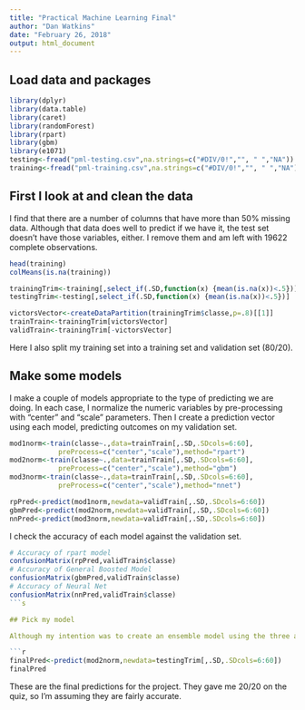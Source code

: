 ---
title: "Practical Machine Learning Final"
author: "Dan Watkins"
date: "February 26, 2018"
output: html_document
---

## Load data and packages

```{r setup, message = F, warning = F, results = "hide"}
library(dplyr)
library(data.table)
library(caret)
library(randomForest)
library(rpart)
library(gbm)
library(e1071)
testing<-fread("pml-testing.csv",na.strings=c("#DIV/0!","", " ","NA"))
training<-fread("pml-training.csv",na.strings=c("#DIV/0!","", " ","NA"))
```

## First I look at and clean the data

I find that there are a number of columns that have more than 50% missing data. Although that data does well to predict if we have it, the test set doesn't have those variables, either. I remove them and am left with 19622 complete observations.

```{r look,results = "hide"}
head(training)
colMeans(is.na(training))

trainingTrim<-training[,select_if(.SD,function(x) {mean(is.na(x))<.5})]
testingTrim<-testing[,select_if(.SD,function(x) {mean(is.na(x))<.5})]

victorsVector<-createDataPartition(trainingTrim$classe,p=.8)[[1]]
trainTrain<-trainingTrim[victorsVector]
validTrain<-trainingTrim[-victorsVector]
```

Here I also split my training set into a training set and validation set (80/20).

## Make some models

I make a couple of models appropriate to the type of predicting we are doing. In each case, I normalize the numeric variables by pre-processing with "center" and "scale" parameters. Then I create a prediction vector using each model, predicting outcomes on my validation set.

```{r model, message = F, cache=T, results = "hide"}
mod1norm<-train(classe~.,data=trainTrain[,.SD,.SDcols=6:60],
            preProcess=c("center","scale"),method="rpart")
mod2norm<-train(classe~.,data=trainTrain[,.SD,.SDcols=6:60],
            preProcess=c("center","scale"),method="gbm")
mod3norm<-train(classe~.,data=trainTrain[,.SD,.SDcols=6:60],
            preProcess=c("center","scale"),method="nnet")

rpPred<-predict(mod1norm,newdata=validTrain[,.SD,.SDcols=6:60])
gbmPred<-predict(mod2norm,newdata=validTrain[,.SD,.SDcols=6:60])
nnPred<-predict(mod3norm,newdata=validTrain[,.SD,.SDcols=6:60])
```

I check the accuracy of each model against the validation set.

```{r accuracy}
# Accuracy of rpart model
confusionMatrix(rpPred,validTrain$classe)
# Accuracy of General Boosted Model
confusionMatrix(gbmPred,validTrain$classe)
# Accuracy of Neural Net
confusionMatrix(nnPred,validTrain$classe)
```s

## Pick my model

Although my intention was to create an ensemble model using the three above models, the GBM outperformed the other two by such a margin that I decided to use it alone.

```{r pick}
finalPred<-predict(mod2norm,newdata=testingTrim[,.SD,.SDcols=6:60])
finalPred
```


These are the final predictions for the project. They gave me 20/20 on the quiz, so I'm assuming they are fairly accurate.